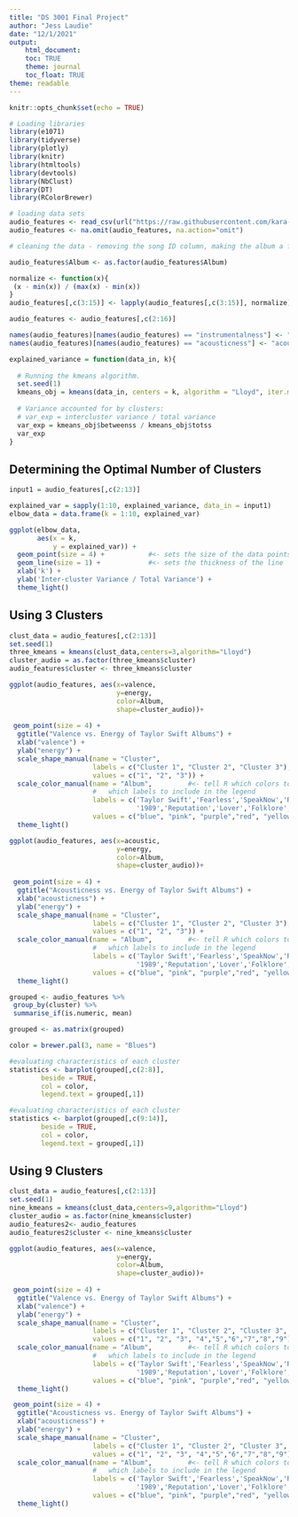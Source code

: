 ```yaml
---
title: "DS 3001 Final Project"
author: "Jess Laudie"
date: "12/1/2021"
output:
    html_document:
    toc: TRUE
    theme: journal
    toc_float: TRUE
theme: readable
---
```


```r
knitr::opts_chunk$set(echo = TRUE)
```

```r
# Loading libraries
library(e1071)
library(tidyverse)
library(plotly)
library(knitr)
library(htmltools)
library(devtools)
library(NbClust)
library(DT)
library(RColorBrewer)
```

```r
# loading data sets
audio_features <- read_csv(url("https://raw.githubusercontent.com/kara-koopman/DS3001-Final-Project/main/TaylorSwift.csv"))
audio_features <- na.omit(audio_features, na.action="omit")

# cleaning the data - removing the song ID column, making the album a factor level, then normalizing the quantitative data since clustering is a distance based method

audio_features$Album <- as.factor(audio_features$Album)

normalize <- function(x){
 (x - min(x)) / (max(x) - min(x))
}
audio_features[,c(3:15)] <- lapply(audio_features[,c(3:15)], normalize)

audio_features <- audio_features[,c(2:16)]

names(audio_features)[names(audio_features) == "instrumentalness"] <- "instrument"
names(audio_features)[names(audio_features) == "acousticness"] <- "acoustic"
```

```r

explained_variance = function(data_in, k){
  
  # Running the kmeans algorithm.
  set.seed(1)
  kmeans_obj = kmeans(data_in, centers = k, algorithm = "Lloyd", iter.max = 30)
  
  # Variance accounted for by clusters:
  # var_exp = intercluster variance / total variance
  var_exp = kmeans_obj$betweenss / kmeans_obj$totss
  var_exp  
}
```

## Determining the Optimal Number of Clusters

```r

input1 = audio_features[,c(2:13)]

explained_var = sapply(1:10, explained_variance, data_in = input1)
elbow_data = data.frame(k = 1:10, explained_var)

ggplot(elbow_data, 
       aes(x = k,  
           y = explained_var)) + 
  geom_point(size = 4) +           #<- sets the size of the data points
  geom_line(size = 1) +            #<- sets the thickness of the line
  xlab('k') + 
  ylab('Inter-cluster Variance / Total Variance') + 
  theme_light()

```
## Using 3 Clusters
```r
clust_data = audio_features[,c(2:13)]
set.seed(1)
three_kmeans = kmeans(clust_data,centers=3,algorithm="Lloyd")
cluster_audio = as.factor(three_kmeans$cluster)
audio_features$cluster <- three_kmeans$cluster

ggplot(audio_features, aes(x=valence,
                           y=energy,
                           color=Album,
                           shape=cluster_audio))+
  
 geom_point(size = 4) +
  ggtitle("Valence vs. Energy of Taylor Swift Albums") +
  xlab("valence") +
  ylab("energy") +
  scale_shape_manual(name = "Cluster", 
                     labels = c("Cluster 1", "Cluster 2", "Cluster 3"),
                     values = c("1", "2", "3")) +
  scale_color_manual(name = "Album",         #<- tell R which colors to use and
                     #   which labels to include in the legend
                     labels = c('Taylor Swift','Fearless','SpeakNow','Red',
                                '1989','Reputation','Lover','Folklore','Evermore'),
                     values = c("blue", "pink", "purple","red", "yellow", "black", "green", "gray","brown")) +
  theme_light()

```
```r
ggplot(audio_features, aes(x=acoustic,
                           y=energy,
                           color=Album,
                           shape=cluster_audio))+
  
 geom_point(size = 4) +
  ggtitle("Acousticness vs. Energy of Taylor Swift Albums") +
  xlab("acousticness") +
  ylab("energy") +
  scale_shape_manual(name = "Cluster", 
                     labels = c("Cluster 1", "Cluster 2", "Cluster 3"),
                     values = c("1", "2", "3")) +
  scale_color_manual(name = "Album",         #<- tell R which colors to use and
                     #   which labels to include in the legend
                     labels = c('Taylor Swift','Fearless','SpeakNow','Red',
                                '1989','Reputation','Lover','Folklore','Evermore'),
                     values = c("blue", "pink", "purple","red", "yellow", "black", "green", "gray","brown")) +
  theme_light()
```


```R
grouped <- audio_features %>%
 group_by(cluster) %>%
 summarise_if(is.numeric, mean)

grouped <- as.matrix(grouped)

color = brewer.pal(3, name = "Blues")

#evaluating characteristics of each cluster
statistics <- barplot(grouped[,c(2:8)],
        beside = TRUE,
        col = color,
        legend.text = grouped[,1])

```

```R
#evaluating characteristics of each cluster
statistics <- barplot(grouped[,c(9:14)],
        beside = TRUE,
        col = color,
        legend.text = grouped[,1])
```
## Using 9 Clusters
```r
clust_data = audio_features[,c(2:13)]
set.seed(1)
nine_kmeans = kmeans(clust_data,centers=9,algorithm="Lloyd")
cluster_audio = as.factor(nine_kmeans$cluster)
audio_features2<- audio_features
audio_features2$cluster <- nine_kmeans$cluster

ggplot(audio_features, aes(x=valence,
                           y=energy,
                           color=Album,
                           shape=cluster_audio))+
  
 geom_point(size = 4) +
  ggtitle("Valence vs. Energy of Taylor Swift Albums") +
  xlab("valence") +
  ylab("energy") +
  scale_shape_manual(name = "Cluster", 
                     labels = c("Cluster 1", "Cluster 2", "Cluster 3", "Cluster 4", "Cluster 5","Cluster 6", "Cluster 7", "Cluster 8", "Cluster 9"),
                     values = c("1", "2", "3", "4","5","6","7","8","9")) +
  scale_color_manual(name = "Album",         #<- tell R which colors to use and
                     #   which labels to include in the legend
                     labels = c('Taylor Swift','Fearless','SpeakNow','Red',
                                '1989','Reputation','Lover','Folklore','Evermore'),
                     values = c("blue", "pink", "purple","red", "yellow", "black", "green", "gray","brown")) +
  theme_light()

```
```r
 geom_point(size = 4) +
  ggtitle("Acousticness vs. Energy of Taylor Swift Albums") +
  xlab("acousticness") +
  ylab("energy") +
  scale_shape_manual(name = "Cluster", 
                     labels = c("Cluster 1", "Cluster 2", "Cluster 3", "Cluster 4", "Cluster 5","Cluster 6", "Cluster 7", "Cluster 8", "Cluster 9"),
                     values = c("1", "2", "3", "4","5","6","7","8","9")) +
  scale_color_manual(name = "Album",         #<- tell R which colors to use and
                     #   which labels to include in the legend
                     labels = c('Taylor Swift','Fearless','SpeakNow','Red',
                                '1989','Reputation','Lover','Folklore','Evermore'),
                     values = c("blue", "pink", "purple","red", "yellow", "black", "green", "gray","brown")) +
  theme_light()
```


